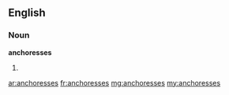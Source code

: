 ==English==

===Noun===
'''anchoresses'''

# {{plural of|[[anchoress]]}}

[[ar:anchoresses]]
[[fr:anchoresses]]
[[mg:anchoresses]]
[[my:anchoresses]]